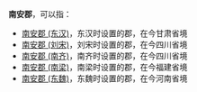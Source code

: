 '''南安郡'''，可以指：
*[[南安郡_(东汉)|南安郡 (东汉)]]，东汉时设置的郡，在今甘肃省境
*[[南安郡_(刘宋)|南安郡 (刘宋)]]，刘宋时设置的郡，在今四川省境
*[[南安郡_(南齐)|南安郡 (南齐)]]，南齐时设置的郡，在今四川省境
*[[南安郡_(南梁)|南安郡 (南梁)]]，南梁时设置的郡，在今福建省境
*[[南安郡_(东魏)|南安郡 (东魏)]]，东魏时设置的郡，在今河南省境

{{Disambig|N|Cat=三字中国郡名消歧义}}